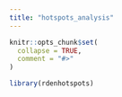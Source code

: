 ```yaml
---
title: "hotspots_analysis"
---
```


```r
knitr::opts_chunk$set(
  collapse = TRUE,
  comment = "#>"
)
```

```r
library(rdenhotspots)
```

